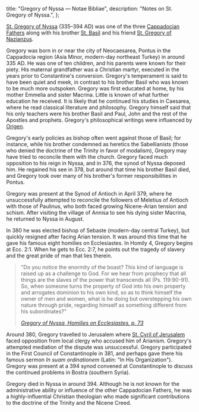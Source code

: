   title: "Gregory of Nyssa — Notae Bibliae",
  description: "Notes on St. Gregory of Nyssa.",
};

<Initial text="Gregory of Nyssa"/>

[St. Gregory of Nyssa](/glossary/names#gregory) (335–394 AD) was one of the three [Cappadocian Fathers](/people/saints/cappadocian-fathers) along with his brother [St. Basil](/people/saints/cappadocian-fathers/basil-the-great) and his friend [St. Gregory of Nazianzus](/people/saints/cappadocian-fathers/gregory-of-nazianzus).

Gregory was born in or near the city of Neocaesarea, Pontus in the Cappadocia region (Asia Minor, modern-day northeast Turkey) in around 335 AD. He was one of ten children, and his parents were known for their piety. His maternal grandfather was a Christian martyr, executed in the years prior to Constantine's conversion. Gregory's temperament is said to have been quiet and meek, in contrast to his brother Basil who was known to be much more outspoken. Gregory was first educated at home, by his mother Emmelia and sister Macrina. Little is known of what further education he received. It is likely that he continued his studies in Caesarea, where he read classical literature and philosophy. Gregory himself said that his only teachers were his brother Basil and Paul, John and the rest of the Apostles and prophets. Gregory's philosophical writings were influenced by [Origen](/people/scholars/origen).

Gregory's early policies as bishop often went against those of Basil; for instance, while his brother condemned as heretics the Sabellianists (those who denied the doctrine of the Trinity in favor of modalism), Gregory may have tried to reconcile them with the church. Gregory faced much opposition to his reign in Nyssa, and in 376, the synod of Nyssa deposed him. He regained his see in 378, but around that time his brother Basil died, and Gregory took over many of his brother's former responsibilities in Pontus.

Gregory was present at the Synod of Antioch in April 379, where he unsuccessfully attempted to reconcile the followers of Meletius of Antioch with those of Paulinus, who both faced growing Nicene-Arian tension and schism. After visiting the village of Annisa to see his dying sister Macrina, he returned to Nyssa in August.

In 380 he was elected bishop of Sebaste (modern-day central Turkey), but quickly resigned after facing Arian tension. It was around this time that he gave his famous eight homilies on Ecclesiastes. In Homily 4, Gregory begins at Ecc. 2:1. When he gets to Ecc. 2:7, he points out the tragedy of slavery and the great pride of man that lies therein.

> "Do you notice the enormity of the boast? This kind of language is raised up as a challenge to God. For we hear from prophecy that all things are the slaves of the power that transcends all (Ps. 119:90-91). So, when someone turns the property of God into his own property and arrogates dominion to his own kind, so as to think himself the owner of men and women, what is he doing but overstepping his own nature through pride, regarding himself as something different from his subordinates?"
>
> <cite>[Gregory of Nyssa, *Homilies on Ecclesiastes*, p. 73](https://isidore.co/CalibreLibrary/Gregory%20of%20Nyssa,%20St_/Homilies%20on%20Ecclesiastes%20%5B1_1%20-%203_13%5D_%20An%20English%20Version%20with%20Supporting%20Studies%20%288846%29/Homilies%20on%20Ecclesiastes%20%5b1_1%20-%203_13%5d_%20An%20-%20Gregory%20of%20Nyssa,%20St_.pdf)</cite>

Around 380, Gregory travelled to Jerusalem where [St. Cyril of Jerusalem](/people/saints/greek-fathers/cyril-of-jerusalem) faced opposition from local clergy who accused him of Arianism. Gregory's attempted mediation of the dispute was unsuccessful. Gregory participated in the First Council of Constantinople in 381, and perhaps gave there his famous sermon *In suam ordinationem* (Latin: "In His Organization"). Gregory was present at a 394 synod convened at Constantinople to discuss the continued problems in Bostra (southern Syria).

Gregory died in Nyssa in around 394. Although he is not known for the administrative ability or influence of the other Cappadocian Fathers, he was a highly-influential Christian theologian who made significant contributions to the doctrine of the Trinity and the Nicene Creed.
